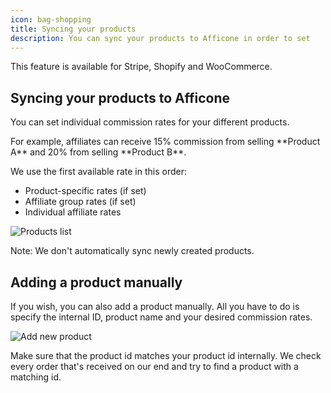 ```yaml
---
icon: bag-shopping
title: Syncing your products
description: You can sync your products to Afficone in order to set 
---
```


<Tip>
This feature is available for Stripe, Shopify and WooCommerce.
</Tip>

## Syncing your products to Afficone

You can set individual commission rates for your different products.

<Note>
For example, affiliates can receive 15% commission from selling **Product A** and 20% from selling **Product B**.
</Note>

We use the first available rate in this order:
- Product-specific rates (if set)
- Affiliate group rates (if set)
- Individual affiliate rates

![Products list](/images/guides/products.png)

<Warning>
Note: We don't automatically sync newly created products.
</Warning>

## Adding a product manually

If you wish, you can also add a product manually. All you have to do is specify the internal ID, product name and your desired commission rates.

![Add new product](/images/guides/add-new-product.png)

<Warning>
Make sure that the product id matches your product id internally. We check every order that's received on our end and try to find a product with a matching id.
</Warning>